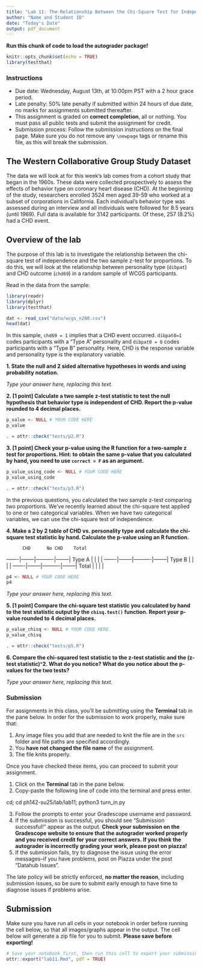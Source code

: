 ```yaml
---
title: "Lab 11: The Relationship Between the Chi-Square Test for Independence and the Two Sample Z-Test for Proportions"
author: "Name and Student ID"
date: "Today's Date"
output: pdf_document
---
```


**Run this chunk of code to load the autograder package!**
```r
knitr::opts_chunk$set(echo = TRUE)
library(testthat)
```

### Instructions 
* Due date: Wednesday, August 13th, at 10:00pm PST with a 2 hour grace period.
* Late penalty: 50% late penalty if submitted within 24 hours of due date, no marks for assignments submitted thereafter.
* This assignment is graded on **correct completion**, all or nothing. You must pass all public tests and submit the assignment for credit.
* Submission process: Follow the submission instructions on the final page. Make sure you do not remove any `\newpage` tags or rename this file, as this will break the submission.

## The Western Collaborative Group Study Dataset

The data we will look at for this week's lab comes from a cohort study that began in the 1960s. These data were collected prospectively to assess the effects of behavior type on coronary heart disease (CHD). At the beginning of the study, researchers enrolled 3524 men aged 39-59 who worked at a subset of corporations in California. Each individual's behavior type was assessed during an interview and all individuals were followed for 8.5 years (until 1969). Full data is available for 3142 participants. Of these, 257 (8.2%) had a CHD event.

## Overview of the lab

The purpose of this lab is to investigate the relationship between the chi-square test of independence and the two sample z-test for proportions. To do this, we will look at the relationship between personality type (`dibpat`) and CHD outcome (`chd69`) in a random sample of WCGS participants.

Read in the data from the sample:

```r
library(readr)
library(dplyr)
library(testthat)

dat <- read_csv("data/wcgs_n200.csv")
head(dat)
```

In this sample, `chd69 = 1` implies that a CHD event occurred. `dibpat0=1` codes participants with a "Type A" personality and `dibpat0 = 0` codes participants with a "Type B" personality. Here, CHD is the response variable and personality type is the explanatory variable.

**1. State the null and 2 sided alternative hypotheses in words and using probability notation.**

_Type your answer here, replacing this text._

\newpage

**2. [1 point] Calculate a two sample z-test statistic to test the null hypothesis that behavior type is independent of CHD. Report the p-value rounded to 4 decimal places.**

```r
p_value <- NULL # YOUR CODE HERE
p_value

```

```r
. = ottr::check("tests/p2.R")
```

\newpage

**3. [1 point] Check your p-value using the R function for a two-sample z test for proportions. Hint: to obtain the same p-value that you calculated by hand, you need to use `correct = F` as an argument.**

```r
p_value_using_code <- NULL # YOUR CODE HERE
p_value_using_code

```

```r
. = ottr::check("tests/p3.R")
```

\newpage

In the previous questions, you calculated the two sample z-test comparing two proportions. We've recently learned about the chi-square test applied to one or two categorical variables. When we have two categorical variables, we can use the chi-square test of independence.

**4. Make a 2 by 2 table of CHD vs. personality type and calculate the chi-square test statistic by hand. Calculate the p-value using an R function.**

          CHD      No CHD    Total  
-------|--------|----------|--------|
Type A |        |          |        |
-------|--------|----------|--------| 
Type B |        |          |        |
-------|--------|----------|--------|
Total  |        |          |        |

```r
p4 <- NULL # YOUR CODE HERE
p4

```

_Type your answer here, replacing this text._

\newpage

**5. [1 point] Compare the chi-square test statistic you calculated by hand to the test statistic output by the `chisq.test()` function. Report your p-value rounded to 4 decimal places.**

```r
p_value_chisq <- NULL # YOUR CODE HERE
p_value_chisq

```

```r
. = ottr::check("tests/p5.R")
```

\newpage

**6. Compare the chi-squared test statistic to the z-test statistic and the (z-test statistic)^2. What do you notice? What do you notice about the p-values for the two tests?**

_Type your answer here, replacing this text._

\newpage

### Submission

For assignments in this class, you'll be submitting using the **Terminal** tab in the pane below. In order for the submission to work properly, make sure that:

1. Any image files you add that are needed to knit the file are in the `src` folder and file paths are specified accordingly.
2. You **have not changed the file name** of the assignment.
3. The file knits properly.

Once you have checked these items, you can proceed to submit your assignment.

1. Click on the **Terminal** tab in the pane below.
2. Copy-paste the following line of code into the terminal and press enter.

cd; cd ph142-su25/lab/lab11; python3 turn_in.py

3. Follow the prompts to enter your Gradescope username and password.
4. If the submission is successful, you should see "Submission successful!" appear as the output. **Check your submission on the Gradescope website to ensure that the autograder worked properly and you received credit for your correct answers. If you think the autograder is incorrectly grading your work, please post on piazza!**
5. If the submission fails, try to diagnose the issue using the error messages--if you have problems, post on Piazza under the post "Datahub Issues".

The late policy will be strictly enforced, **no matter the reason**, including submission issues, so be sure to submit early enough to have time to diagnose issues if problems arise.

## Submission

Make sure you have run all cells in your notebook in order before running the cell below, so that all images/graphs appear in the output. The cell below will generate a zip file for you to submit. **Please save before exporting!**

```r
# Save your notebook first, then run this cell to export your submission.
ottr::export("lab11.Rmd", pdf = TRUE)
```
